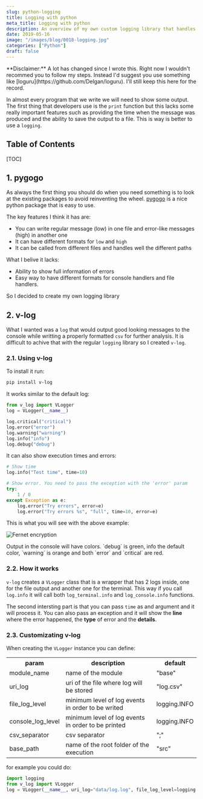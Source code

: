 ```yaml
---
slug: python-logging
title: Logging with python
meta_title: Logging with python
description: An overview of my own custom logging library that handles console and file output.
date: 2019-05-16
image: "/images/blog/0018-logging.jpg"
categories: ["Python"]
draft: false
---
```


<Notice type="danger">
  **Disclaimer:** A lot has changed since I wrote this. Right now I wouldn't recommed you to follow my steps.
  Instead I'd suggest you use something like [loguru](https://github.com/Delgan/loguru). I'll still keep this here for the record.
</Notice>

In almost every program that we write we will need to show some output. The first thing that developers use is the `print` function but this lacks some really important features such as providing the time when the message was produced and the ability to save the output to a file. This is way is better to use a `logging`.

## Table of Contents

[TOC]

## 1. pygogo

As always the first thing you should do when you need something is to look at the existing packages to avoid reinventing the wheel. [pygogo](https://github.com/reubano/pygogo) is a nice python package that is easy to use.

The key features I think it has are:

* You can write regular message (low) in one file and error-like messages (high) in another one
* It can have different formats for `low` and `high`
* It can be called from different files and handles well the different paths

What I belive it lacks:

* Ability to show full information of errors
* Easy way to have different formats for console handlers and file handlers.

<Notice type="info">
  So I decided to create my own logging library
</Notice>

## 2. v-log

What I wanted was a `log` that would output good looking messages to the console while writting a properly formatted `csv` for further analysis. It is difficult to achive that with the regular `logging` library so I created `v-log`.

### 2.1. Using v-log

To install it run:

```sh
pip install v-log
```

It works similar to the default log:

```python
from v_log import VLogger
log = VLogger(__name__)

log.critical("critical")
log.error("error")
log.warning("warning")
log.info("info")
log.debug("debug")
```

It can also show execution times and errors:
```python
# Show time
log.info("Test time", time=10)

# Show error. You need to pass the exception with the 'error' param
try:
    1 / 0
except Exception as e:
    log.error("Try errors", error=e)
    log.error("Try errors %s", "full", time=10, error=e)
```

This is what you will see with the above example:

![Fernet encryption](../../images/posts/2019/0018-v_log.png)

<Notice type="info">
  Output in the console will have colors. `debug` is green, info the default color, `warning` is orange and both `error` and `critical` are red.
</Notice>

### 2.2. How it works

`v-log` creates a `VLogger` class that is a wrapper that has 2 logs inside, one for the file output and another one for the terminal. This way if you call `log.info` it will call both `log_terminal.info` and `log_console.info` functions.

The second intersting part is that you can pass `time` as and argument and it will process it. You can also pass an exception and it will show the **line** where the error happened, the **type** of error and the **details**.

### 2.3. Customizating v-log

When creating the `VLogger` instance you can define:

<table class="v-table" align="center">
  <tr>
    <th class="v-table-header">param</th>
    <th class="v-table-header">description</th>
    <th class="v-table-header">default</th>
  </tr>
  <tr>
    <td>module_name</td>
    <td>name of the module</td>
    <td>"base"</td>
  </tr>
  <tr>
    <td>uri_log</td>
    <td>uri of the file where log will be stored</td>
    <td>"log.csv"</td>
  </tr>
  <tr>
    <td>file_log_level</td>
    <td>minimum level of log events in order to be writed</td>
    <td>logging.INFO</td>
  </tr>
  <tr>
    <td>console_log_level</td>
    <td>minimum level of log events in order to be printed</td>
    <td>logging.INFO</td>
  </tr>
  <tr>
    <td>csv_separator</td>
    <td>csv separator</td>
    <td>";"</td>
  </tr>
  <tr>
    <td>base_path</td>
    <td>name of the root folder of the execution</td>
    <td>"src"</td>
  </tr>
</table>

for example you could do:

```python
import logging
from v_log import VLogger
log = VLogger(__name__, uri_log="data/log.log", file_log_level=logging.WARNING)
```
